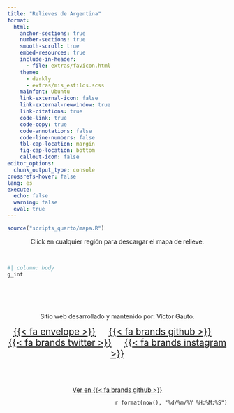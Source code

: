 ```yaml
---
title: "Relieves de Argentina"
format: 
  html:
    anchor-sections: true
    number-sections: true
    smooth-scroll: true
    embed-resources: true
    include-in-header: 
      - file: extras/favicon.html
    theme:
      - darkly
      - extras/mis_estilos.scss
    mainfont: Ubuntu
    link-external-icon: false
    link-external-newwindow: true
    link-citations: true
    code-link: true
    code-copy: true
    code-annotations: false
    code-line-numbers: false
    tbl-cap-location: margin
    fig-cap-location: bottom
    callout-icon: false
editor_options:
  chunk_output_type: console
crossrefs-hover: false
lang: es
execute: 
  echo: false
  warning: false
  eval: true
---
```


```r
source("scripts_quarto/mapa.R")
```
<center>
Click en cualquier región para descargar el mapa de relieve.
</center>

<br>

```r
#| column: body
g_int
```

<br>
<br>
<br>


<center>
Sitio web desarrollado y mantenido por: Víctor Gauto.
<br>

<span style='font-size: 1.3rem'>
[{{< fa envelope >}}](mailto:victor.gauto@putlook.com)&nbsp;&nbsp;&nbsp;&nbsp;
[{{< fa brands github >}}](https://github.com/vhgauto)&nbsp;&nbsp;&nbsp;&nbsp;
[{{< fa brands twitter >}}](https://x.com/vhgauto)&nbsp;&nbsp;&nbsp;&nbsp;
[{{< fa brands instagram >}}](https://www.instagram.com/vhgauto/)
</span>

<br>
<br>

[Ver en {{< fa brands github >}}](https://github.com/vhgauto/relieve_argentina)

</center>


<p style="color: `r c5`; font-family: JetBrains Mono" align="right">
`r format(now(), "%d/%m/%Y %H:%M:%S")`
</p>
